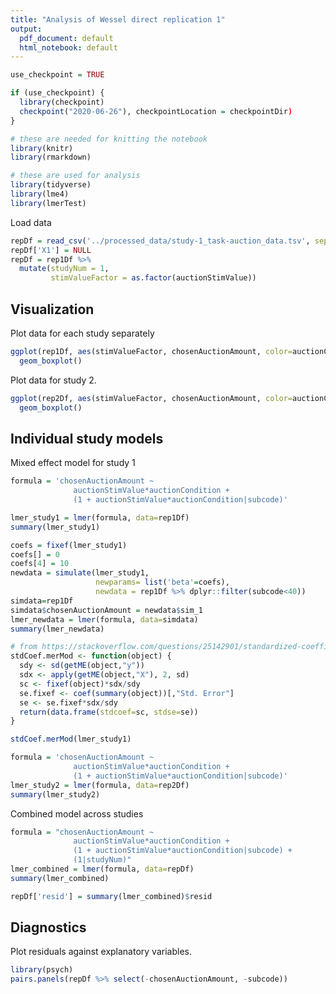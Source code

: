 ```yaml
---
title: "Analysis of Wessel direct replication 1"
output:
  pdf_document: default
  html_notebook: default
---
```


```r

use_checkpoint = TRUE

if (use_checkpoint) {
  library(checkpoint)
  checkpoint("2020-06-26"), checkpointLocation = checkpointDir)
}

# these are needed for knitting the notebook
library(knitr)
library(rmarkdown)

# these are used for analysis
library(tidyverse)
library(lme4)
library(lmerTest)
```

Load data

```r
repDf = read_csv('../processed_data/study-1_task-auction_data.tsv', sep='\t')
repDf['X1'] = NULL
repDf = rep1Df %>% 
  mutate(studyNum = 1,
         stimValueFactor = as.factor(auctionStimValue))

```

## Visualization

Plot data for each study separately 

```r
ggplot(rep1Df, aes(stimValueFactor, chosenAuctionAmount, color=auctionCondition)) + 
  geom_boxplot()
```

Plot data for study 2.

```r
ggplot(rep2Df, aes(stimValueFactor, chosenAuctionAmount, color=auctionCondition)) + 
  geom_boxplot()
```

## Individual study models

Mixed effect model for study 1

```r
formula = 'chosenAuctionAmount ~ 
              auctionStimValue*auctionCondition + 
              (1 + auctionStimValue*auctionCondition|subcode)'

lmer_study1 = lmer(formula, data=rep1Df)
summary(lmer_study1)
```

```r
coefs = fixef(lmer_study1)
coefs[] = 0
coefs[4] = 10
newdata = simulate(lmer_study1, 
                   newparams= list('beta'=coefs),
                   newdata = rep1Df %>% dplyr::filter(subcode<40))
simdata=rep1Df
simdata$chosenAuctionAmount = newdata$sim_1
lmer_newdata = lmer(formula, data=simdata)
summary(lmer_newdata)
```


```r
# from https://stackoverflow.com/questions/25142901/standardized-coefficients-for-lmer-model
stdCoef.merMod <- function(object) {
  sdy <- sd(getME(object,"y"))
  sdx <- apply(getME(object,"X"), 2, sd)
  sc <- fixef(object)*sdx/sdy
  se.fixef <- coef(summary(object))[,"Std. Error"]
  se <- se.fixef*sdx/sdy
  return(data.frame(stdcoef=sc, stdse=se))
}

stdCoef.merMod(lmer_study1)

```




```r
formula = 'chosenAuctionAmount ~ 
              auctionStimValue*auctionCondition + 
              (1 + auctionStimValue*auctionCondition|subcode)'
lmer_study2 = lmer(formula, data=rep2Df)
summary(lmer_study2)
```

Combined model across studies

```r
formula = "chosenAuctionAmount ~ 
              auctionStimValue*auctionCondition + 
              (1 + auctionStimValue*auctionCondition|subcode) + 
              (1|studyNum)"
lmer_combined = lmer(formula, data=repDf)
summary(lmer_combined)

repDf['resid'] = summary(lmer_combined)$resid
```

## Diagnostics

Plot residuals against explanatory variables.

```r
library(psych)
pairs.panels(repDf %>% select(-chosenAuctionAmount, -subcode))
```

